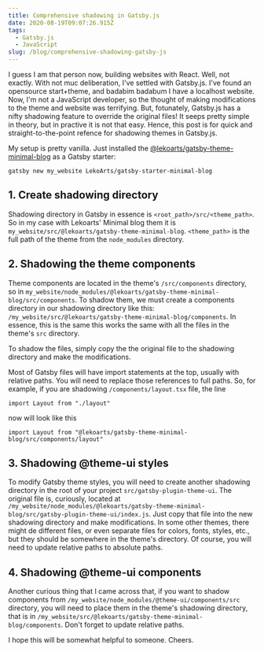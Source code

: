 ```yaml
---
title: Comprehensive shadowing in Gatsby.js
date: 2020-08-19T09:07:26.915Z
tags:
  - Gatsby.js
  - JavaScript
slug: /blog/comprehensive-shadowing-gatsby-js
---
```


I guess I am that person now, building websites with React. Well, not exactly. With not muc deliberation, I've settled with Gatsby.js. I've found an opensource start+theme, and badabim badabum I have a localhost website. Now, I'm not a JavaScript developer, so the thought of making modifications to the theme and website was terrifying. But, fotunately, Gatsby.js has a nifty shadowing feature to override the original files! It seeps pretty simple in theory, but in practive it is not that easy. Hence, this post is for quick and straight-to-the-point refence for shadowing themes in Gatsby.js. 

My setup is pretty vanilla. Just installed the [@lekoarts/gatsby-theme-minimal-blog](https://github.com/LekoArts/gatsby-themes/tree/master/themes/gatsby-theme-minimal-blog) as a Gatsby starter:

```shell noLineNumbers
gatsby new my_website LekoArts/gatsby-starter-minimal-blog
```

## 1. Create shadowing directory 

Shadowing directory in Gatsby in essence is `<root_path>/src/<theme_path>`. So in my case with Lekoarts' Minimal blog them it is `my_website/src/@lekoarts/gatsby-theme-minimal-blog`. `<theme_path>` is the full path of the theme from the `node_modules` directory. 

## 2. Shadowing the theme components

Theme components are located in the theme's `/src/components` directory, so in `my_website/node_modules/@lekoarts/gatsby-theme-minimal-blog/src/components`. To shadow them, we must create a components directory in our shadowing directory like this: `/my_website/src/@lekoarts/gatsby-theme-minimal-blog/components`. In essence, this is the same this works the same with all the files in the theme's `src` directory.

To shadow the files, simply copy the the original file to the shadowing directory and make the modifications. 

Most of Gatsby files will have import statements at the top, usually with relative paths. You will need to replace those references to full paths. So, for example, if you are shadowing `/components/layout.tsx` file, the line

```tsx:title=/components/layout.tsx
import Layout from "./layout"
```

now will look like this

```tsx:title=/components/layout.tsx
import Layout from "@lekoarts/gatsby-theme-minimal-blog/src/components/layout"
```

## 3. Shadowing @theme-ui styles

To modify Gatsby theme styles, you will need to create another shadowing directory in the root of your project `src/gatsby-plugin-theme-ui`. The original file is, curiously, located at `/my_website/node_modules/@lekoarts/gatsby-theme-minimal-blog/src/gatsby-plugin-theme-ui/index.js`. Just copy that file into the new shadowing directory and make modifications. In some other themes, there might de different files, or even separate files for colors, fonts, styles, etc., but they should be somewhere in the theme's directory. Of course, you will need to update relative paths to absolute paths.

## 4. Shadowing @theme-ui components

Another curious thing that I came across that, if you want to shadow components from `/my_website/node_modules/@theme-ui/components/src` directory, you will need to place them in the theme's shadowing directory, that is in `/my_website/src/@lekoarts/gatsby-theme-minimal-blog/components`. Don't forget to update relative paths. 

I hope this will be somewhat helpful to someone. Cheers.